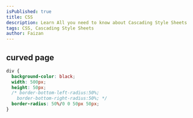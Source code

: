 ```yaml
---
isPublished: true
title: CSS
description: Learn All you need to know about Cascading Style Sheets
tags: CSS, Cascading Style Sheets
author: Faizan
---
```


## curved page

```css
div {
  background-color: black;
  width: 500px;
  height: 50px;
  /* border-bottom-left-radius:50%;
    border-bottom-right-radius:50%; */
  border-radius: 50%/0 0 50px 50px;
}
```
